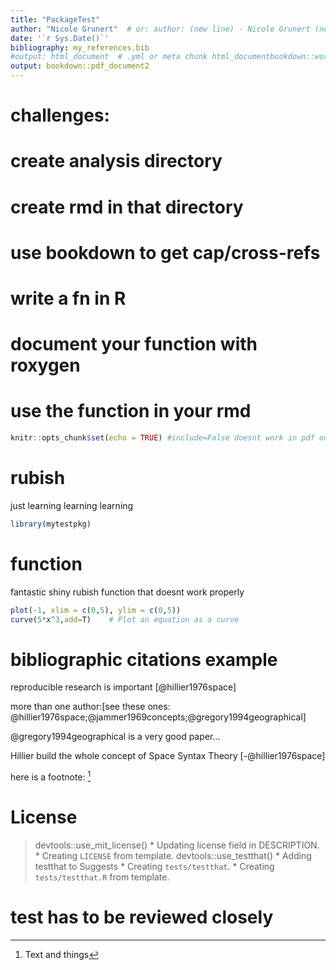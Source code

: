 ```yaml
---
title: "PackageTest"
author: "Nicole Grunert"  # or: author: (new line) - Nicole Grunert (new line) - other Author
date: '`r Sys.Date()`'
bibliography: my_references.bib
#output: html_document  # .yml or meta chunk html_documentbookdown::word_document2
output: bookdown::pdf_document2
---
```

# challenges: 
# create analysis directory
# create rmd in that directory
# use bookdown to get cap/cross-refs
# write a fn in R
# document your function with roxygen
# use the function in your rmd

```r
knitr::opts_chunk$set(echo = TRUE) #include=False doesnt work in pdf output?
```

# rubish

just learning learning learning

```r
library(mytestpkg)
```

# function

fantastic shiny rubish function that doesnt work properly

```r
plot(-1, xlim = c(0,5), ylim = c(0,5))
curve(5*x^3,add=T)    # Plot an equation as a curve
```

# bibliographic citations example

<!--
see above: bibliography: my_references.bib  (need BibTex citations!) Bibtex data needed!!!!!
-->
 reproducible research is important [@hillier1976space]
 
 more than one author:[see these ones: @hillier1976space;@jammer1969concepts;@gregory1994geographical]
 
 @gregory1994geographical is a very good paper...
 
 Hillier build the whole concept of Space Syntax Theory [-@hillier1976space]

here is a footnote: ^[Text and things]


# License

> devtools::use_mit_license()
* Updating license field in DESCRIPTION.
* Creating `LICENSE` from template.
> devtools::use_testthat()
* Adding testthat to Suggests
* Creating `tests/testthat`.
* Creating `tests/testthat.R` from template.

# test has to be reviewed closely

